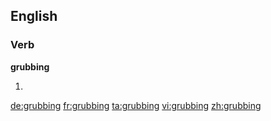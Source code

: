 ==English==

===Verb===
'''grubbing'''

# {{present participle of|[[grub]]}}

[[de:grubbing]]
[[fr:grubbing]]
[[ta:grubbing]]
[[vi:grubbing]]
[[zh:grubbing]]